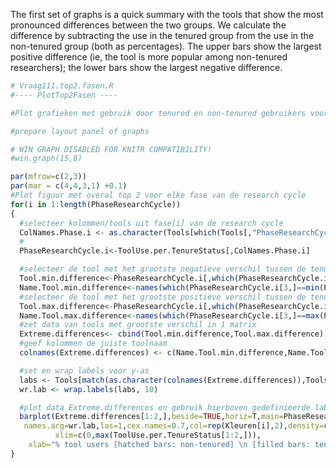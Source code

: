 <!--## Extremities: Tenures vs Non-tenures-->

The first set of graphs is a quick summary with the tools that show the most pronounced differences between the two groups. We calculate the difference by subtracting the use in the tenured group from the use in the non-tenured group (both as percentages). The upper bars show the largest positive difference (ie, the tool is more popular among non-tenured researchers); the lower bars show the largest negative difference.

```r

# Vraag111.top2.fasen.R
#---- PlotTop2Fasen ----

#Plot grafieken met gebruik door tenured en non-tenured gebruikers voor top 2 tools in (totaal) gebruik per fase van de research cycle

#prepare layout panel of graphs

# WIN GRAPH DISABLED FOR KNITR COMPATIBILITY!
#win.graph(15,8)

par(mfrow=c(2,3))
par(mar = c(4,4,3,1) +0.1)
#Plot figuur met overal top 2 voor elke fase van de research cycle
for(i in 1:length(PhaseResearchCycle))
{
  #selecteer kolommen/tools uit fase[i] van de research cycle
  ColNames.Phase.i <- as.character(Tools[which(Tools[,"PhaseResearchCycle"]==i),"Variable.name"])
  #
  PhaseResearchCycle.i<-ToolUse.per.TenureStatus[,ColNames.Phase.i]

  #selecteer de tool met het grootste negatieve verschil tussen de tenure groepen
  Tool.min.difference<-PhaseResearchCycle.i[,which(PhaseResearchCycle.i[3,]==min(PhaseResearchCycle.i[3,]))]
  Name.Tool.min.difference<-names(which(PhaseResearchCycle.i[3,]==min(PhaseResearchCycle.i[3,])))
  #selecteer de tool met het grootste positieve verschil tussen de tenure groepen
  Tool.max.difference<-PhaseResearchCycle.i[,which(PhaseResearchCycle.i[3,]==max(PhaseResearchCycle.i[3,]))]
  Name.Tool.max.difference<-names(which(PhaseResearchCycle.i[3,]==max(PhaseResearchCycle.i[3,])))
  #zet data van tools met grootste verschil in 1 matrix
  Extreme.differences<- cbind(Tool.min.difference,Tool.max.difference)
  #geef kolommen de juiste toolnaam
  colnames(Extreme.differences) <- c(Name.Tool.min.difference,Name.Tool.max.difference)

  #set en wrap labels voor y-as
  labs <- Tools[match(as.character(colnames(Extreme.differences)),Tools[,"Variable.name"]),"Tool.name"]
  wr.lab <- wrap.labels(labs, 10)

  #plot data Extreme.differences en gebruik hierboven gedefinieerde labelnamen
  barplot(Extreme.differences[1:2,],beside=TRUE,horiz=T,main=PhaseResearchCycle[i],
   names.arg=wr.lab,las=1,cex.names=0.7,col=rep(Kleuren[i],2),density=c(1000,20),
          xlim=c(0,max(ToolUse.per.TenureStatus[1:2,])),
    xlab="% tool users [hatched bars: non-tenured] \n [filled bars: tenured]")
}
```
